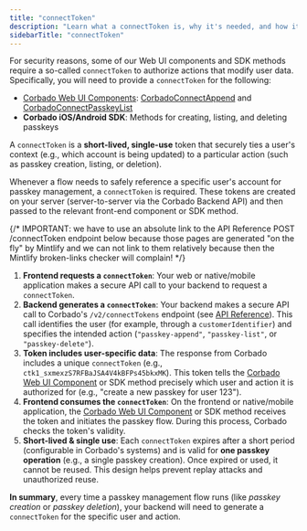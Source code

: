 ```yaml
---
title: "connectToken"
description: "Learn what a connectToken is, why it's needed, and how it's used to secure passkey management actions in your application."
sidebarTitle: "connectToken"
---
```



<Demo />

For security reasons, some of our Web UI components and SDK methods require a so-called `connectToken` to authorize actions that modify user data. Specifically, you will need to provide a `connectToken` for the following:

- [Corbado Web UI Components](/corbado-connect/web-ui-components/overview): [CorbadoConnectAppend](/corbado-connect/web-ui-components/corbadoconnectappend) and [CorbadoConnectPasskeyList](/corbado-connect/web-ui-components/corbadoconnectpasskeylist)
- **Corbado iOS/Android SDK**: Methods for creating, listing, and deleting passkeys

A `connectToken` is a **short-lived, single-use** token that securely ties a user's context (e.g., which account is being updated) to a particular action (such as passkey creation, listing, or deletion).

Whenever a flow needs to safely reference a specific user's account for passkey management, a `connectToken` is required. These tokens are created on your server (server-to-server via the Corbado Backend API) and then passed to the relevant front-end component or SDK method.

{/* 
IMPORTANT: we have to use an absolute link to the API Reference POST /connectToken endpoint below because those pages are generated
"on the fly" by Mintlify and we can not link to them relatively because then the Mintlify broken-links checker will complain!
*/}

1.  **Frontend requests a `connectToken`**:
    Your web or native/mobile application makes a secure API call to your backend to request a `connectToken`.
2.  **Backend generates a `connectToken`**:
    Your backend makes a secure API call to Corbado's `/v2/connectTokens` endpoint (see [API Reference](https://docs.corbado.com/api-reference/backend-api/connecttokens/create-a-connecttoken)). This call identifies the user (for example, through a `customerIdentifier`) and specifies the intended action (`"passkey-append"`, `"passkey-list"`, or `"passkey-delete"`).
2.  **Token includes user-specific data**:
    The response from Corbado includes a unique `connectToken` (e.g., `ctk1_sxmexzS7RFBaJSA4V4kBFPs45bkxMK`). This token tells the [Corbado Web UI Component](/corbado-connect/web-ui-components/overview) or SDK method precisely which user and action it is authorized for (e.g., "create a new passkey for user 123").
3.  **Frontend consumes the `connectToken`**:
    On the frontend or native/mobile application, the [Corbado Web UI Component](/corbado-connect/web-ui-components/overview) or SDK method receives the token and initiates the passkey flow. During this process, Corbado checks the token's validity.
4.  **Short-lived & single use**:
    Each `connectToken` expires after a short period (configurable in Corbado's systems) and is valid for **one passkey operation** (e.g., a single passkey creation). Once expired or used, it cannot be reused. This design helps prevent replay attacks and unauthorized reuse.

**In summary**, every time a passkey management flow runs (like _passkey creation_ or _passkey deletion_), your backend will need to generate a `connectToken` for the specific user and action.